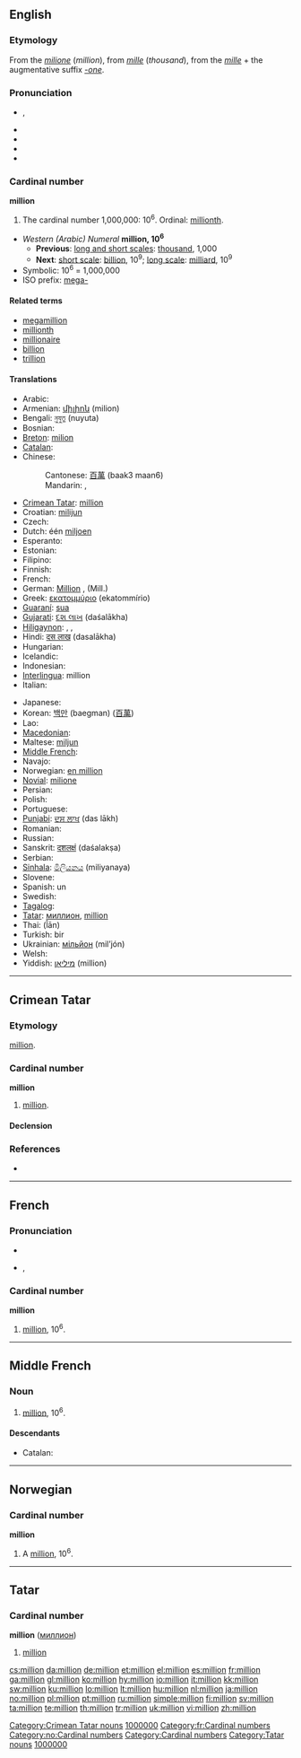 {{also|Million}}
==English==

===Etymology===
From the {{etyl|it}} ''[[milione]]'' (''million''), from ''[[mille]]'' (''thousand''), from the {{etyl|la}} ''[[mille]]'' + the augmentative suffix ''[[-one]]''.

===Pronunciation===
* {{IPA|/ˈmɪljən/}}, {{SAMPA|/"mIlj@n/}}
* {{audio|en-gb-million.ogg|Audio (RP)}}
* {{audio|en-us-million.ogg|Audio (US)}}
* {{rhymes|ɪljən}}
* {{hyphenation|mil|lion}}

===Cardinal number===
'''million'''

# {{context|[[w:Long and short scales|long and short scales]]}} The cardinal number 1,000,000: 10<sup>6</sup>. Ordinal: [[millionth]].

* ''Western (Arabic) Numeral'' '''million, 10<sup>6</sup>'''
** '''Previous''': [[w:Long and short scales|long and short scales]]: [[thousand]], 1,000
** '''Next''': [[w:Long and short scales|short scale]]: [[billion]], 10<sup>9</sup>; [[w:Long and short scales|long scale]]: [[milliard]], 10<sup>9</sup>
* Symbolic: 10<sup>6</sup> = 1,000,000
* ISO prefix: [[mega-]]

====Related terms====
* [[megamillion]]
* [[millionth]]
* [[millionaire]]
* [[billion]]
* [[trillion]]

====Translations====
{{trans-top|cardinal number}}
* Arabic: {{t|ar|مليون|m|tr=milyón, malyuun|sc=Arab}}
* Armenian: [[միլիոն]] (milion)
* Bengali: [[নুযুত]] (nuyuta)
* Bosnian: {{t-|bs|milion|m}}
* [[Breton]]: [[milion]]
* [[Catalan]]: {{t-|ca|milió|m}}
* Chinese:
*: Cantonese: [[百萬]] (baak3 maan6)
*: Mandarin:  {{t|zh|百萬|sc=Hani}},  {{t|zh|百万|tr=bǎi wàn|sc=Hani}}
* [[Crimean Tatar]]: [[million#Crimean Tatar|million]]
* Croatian: [[milijun]]
* Czech: {{t+|cs|milión|m}}
* Dutch: één [[miljoen]] {{n}}
* Esperanto: {{t-|eo|miliono|xs=Esperanto}}
* Estonian: {{t-|et|miljon}}
* Filipino: {{tø|fil|milyon|xs=Filipino}}
* Finnish: {{t+|fi|miljoona}}
* French: {{t+|fr|million|m}}
* German: [[Million]] {{f}}, (Mill.)
* Greek: [[εκατομμύριο]] (ekatommírio) {{n}}
* [[Guaraní]]: [[sua#Guaraní|sua]]
* [[Gujarati]]: [[દશ લાખ]] (daśalākha)
* [[Hiligaynon]]: {{tø|hil|hambad|xs=Hiligaynon}}, {{tø|hil|milyon|xs=Hiligaynon}}, {{tø|hil|ramak|xs=Hiligaynon}}
* Hindi: [[दस लाख]] (dasalākha)
* Hungarian: {{t+|hu|millió}}
* Icelandic: {{t|is|milljón}}
* Indonesian: {{t-|id|juta|xs=Indonesian}}
* [[Interlingua]]: million
* Italian: {{t+|it|milione|m}}
{{trans-mid}}
* Japanese: {{t|ja|百万|tr=ひゃくまん, hyaku-man|sc=Jpan}}
* Korean: [[백만]] (baegman) ([[百萬]])
* Lao: {{t+|lo|ລ້ານ|tr=laan|sc=Laoo|xs=Lao}}
* [[Macedonian]]: {{t|mk|милион|m|tr=milión|sc=Cyrl|xs=Macedonian}}
* Maltese: [[miljun]]
* [[Middle French]]: {{tø|frm|million|xs=Middle French}}
* Navajo: {{tø|nv|t'ááłáhádí mííltsoh|xs=Navajo}}
* Norwegian: [[en million]]
* [[Novial]]: [[milione]]
* Persian: {{t-|fa|میلیون|tr=milyon|sc=fa-Arab|xs=Persian}}
* Polish: {{t+|pl|milion|m}}
* Portuguese: {{t+|pt|milhão|m}}
* [[Punjabi]]: [[ਦਸ ਲਾਖ]] (das lākh)
* Romanian: {{t-|ro|milion|n}}
* Russian: {{t+|ru|миллион|m|tr=millión|sc=Cyrl}}
* Sanskrit: [[दशलक्षं]] (daśalakṣa)
* Serbian: {{t-|sr|milion}}
* [[Sinhala]]: [[මිලියනය]] (miliyanaya)
* Slovene: {{t|sl|milijon}}
* Spanish: un {{t+|es|millón|m}}
* Swedish: {{t+|sv|miljon|c}}
* [[Tagalog]]: {{t|tl|milyon|xs=Tagalog}}
* [[Tatar]]: [[миллион#Tatar|миллион]], [[million#Tatar|million]]
* Thai: {{Thai|[[ล้าน]]}} (l̂ān)
* Turkish: bir {{t|tr|milyon}}
* Ukrainian: [[мільйон]] (mil’jón)
* Welsh: {{t-|cy|miliwn|xs=Welsh}}
* Yiddish: [[מיליאָן]] (million)
{{trans-bottom}}

----

==Crimean Tatar==

===Etymology===
{{etyl|fr|crh}} [[million#French|million]].

===Cardinal number===
'''million'''

# [[million#English|million]].

====Declension====
{{crh-latin-noun|nıñ|ğa|nı|da|dan}}

===References===
* {{R:Useinov-Mireev 2002}}

[[Category:Crimean Tatar nouns]]
[[Category:crh:Cardinal numbers|1000000]]

----

==French==

===Pronunciation===
* {{audio|Fr-million.ogg|audio}}
* {{IPA|/mi.ljɔ̃/|lang=fr}}, {{SAMPA|/mi.ljO~/}}

===Cardinal number===
'''million'''

# [[million#English|million]], 10<sup>6</sup>.

[[Category:fr:Cardinal numbers]]

----

==Middle French==

===Noun===
{{infl|frm|noun}}

# {{cardinal|lang=frm}} [[#English|million]], 10<sup>6</sup>.

====Descendants====
* Catalan: {{l|ca|milió}}

----

==Norwegian==

===Cardinal number===
'''million'''

# A [[#English|million]], 10<sup>6</sup>.

[[Category:no:Cardinal numbers]]

----

==Tatar==

===Cardinal number===
'''million''' ([[миллион]])

# {{cardinal|lang=tt}} [[million]]

[[Category:Cardinal numbers]]
[[Category:Tatar nouns]]
[[Category:tt:Cardinal numbers|1000000]]

[[cs:million]]
[[da:million]]
[[de:million]]
[[et:million]]
[[el:million]]
[[es:million]]
[[fr:million]]
[[ga:million]]
[[gl:million]]
[[ko:million]]
[[hy:million]]
[[io:million]]
[[it:million]]
[[kk:million]]
[[sw:million]]
[[ku:million]]
[[lo:million]]
[[lt:million]]
[[hu:million]]
[[nl:million]]
[[ja:million]]
[[no:million]]
[[pl:million]]
[[pt:million]]
[[ru:million]]
[[simple:million]]
[[fi:million]]
[[sv:million]]
[[ta:million]]
[[te:million]]
[[th:million]]
[[tr:million]]
[[uk:million]]
[[vi:million]]
[[zh:million]]